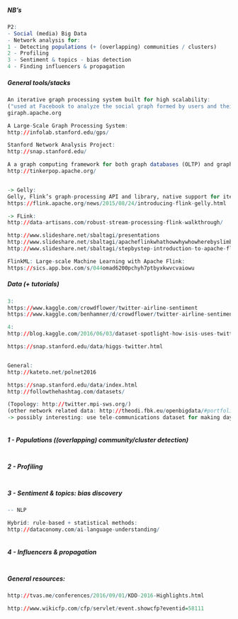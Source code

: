 
##### NB's
```r
P2:
- Social (media) Big Data
- Network analysis for:
1 - Detecting populations (+ (overlapping) communities / clusters)
2 - Profiling
3 - Sentiment & topics - bias detection
4 - Finding influencers & propagation

```

##### General tools/stacks
```r


An iterative graph processing system built for high scalability:
("used at Facebook to analyze the social graph formed by users and their connections")
giraph.apache.org 

A Large-Scale Graph Processing System:
http://infolab.stanford.edu/gps/

Stanford Network Analysis Project:
http://snap.stanford.edu/

A a graph computing framework for both graph databases (OLTP) and graph analytic systems (OLAP):
http://tinkerpop.apache.org/


-> Gelly:
Gelly, Flink’s graph-processing API and library, native support for iterations makes it a suitable platform for large-scale graph analytics:
https://flink.apache.org/news/2015/08/24/introducing-flink-gelly.html

-> FLink:
http://data-artisans.com/robust-stream-processing-flink-walkthrough/

http://www.slideshare.net/sbaltagi/presentations
http://www.slideshare.net/sbaltagi/apacheflinkwhathowwhywhowherebyslimbaltagi-57825047
http://www.slideshare.net/sbaltagi/stepbystep-introduction-to-apache-flink

FlinkML: Large-scale Machine Learning with Apache Flink:
https://sics.app.box.com/s/044omad6200pchyh7ptbyxkwvcvaiowu


```


##### Data (+ tutorials)
```r

3:
https://www.kaggle.com/crowdflower/twitter-airline-sentiment
https://www.kaggle.com/benhamner/d/crowdflower/twitter-airline-sentiment/exploring-airline-twitter-sentiment-data

4: 
http://blog.kaggle.com/2016/06/03/dataset-spotlight-how-isis-uses-twitter/

https://snap.stanford.edu/data/higgs-twitter.html


General:
http://kateto.net/polnet2016

https://snap.stanford.edu/data/index.html
http://followthehashtag.com/datasets/

(Topology: http://twitter.mpi-sws.org/)
(other network related data: http://theodi.fbk.eu/openbigdata/#portfolioModal11
-> possibly interesting: use tele-communications dataset for making day-time population models)



```


##### 1 - Populations ((overlapping) community/cluster detection)
```r


```

##### 2 - Profiling
```r


```

##### 3 - Sentiment & topics: bias discovery
```r

-- NLP

Hybrid: rule-based + statistical methods:
http://dataconomy.com/ai-language-understanding/
 


```

##### 4 - Influencers & propagation
```r


```



##### General resources:
```r


http://tvas.me/conferences/2016/09/01/KDD-2016-Highlights.html

http://www.wikicfp.com/cfp/servlet/event.showcfp?eventid=58111


```




